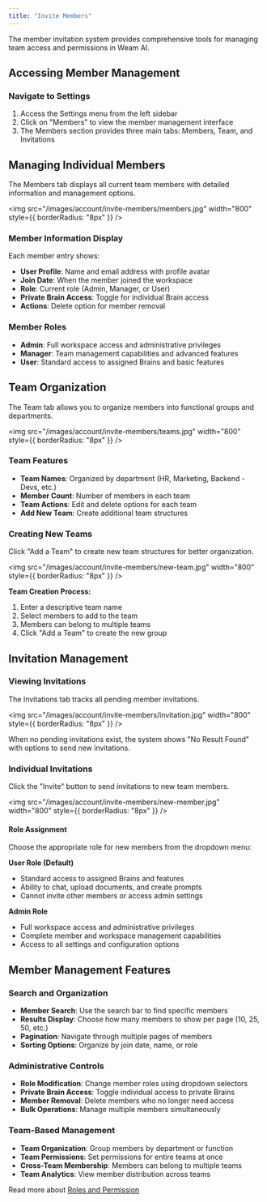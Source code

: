 ```yaml
---
title: "Invite Members"
---
```


The member invitation system provides comprehensive tools for managing team access and permissions in Weam AI.

## Accessing Member Management

### Navigate to Settings
1. Access the Settings menu from the left sidebar
2. Click on "Members" to view the member management interface
3. The Members section provides three main tabs: Members, Team, and Invitations

## Managing Individual Members

The Members tab displays all current team members with detailed information and management options.

  <img
    src="/images/account/invite-members/members.jpg"
    width="800"
    style={{ borderRadius: "8px" }}
  />

### Member Information Display
Each member entry shows:
- **User Profile**: Name and email address with profile avatar
- **Join Date**: When the member joined the workspace
- **Role**: Current role (Admin, Manager, or User)
- **Private Brain Access**: Toggle for individual Brain access
- **Actions**: Delete option for member removal

### Member Roles
- **Admin**: Full workspace access and administrative privileges
- **Manager**: Team management capabilities and advanced features
- **User**: Standard access to assigned Brains and basic features

## Team Organization

The Team tab allows you to organize members into functional groups and departments.

  <img
    src="/images/account/invite-members/teams.jpg"
    width="800"
    style={{ borderRadius: "8px" }}
  />

### Team Features
- **Team Names**: Organized by department (HR, Marketing, Backend - Devs, etc.)
- **Member Count**: Number of members in each team
- **Team Actions**: Edit and delete options for each team
- **Add New Team**: Create additional team structures

### Creating New Teams
Click "Add a Team" to create new team structures for better organization.

  <img
    src="/images/account/invite-members/new-team.jpg"
    width="800"
    style={{ borderRadius: "8px" }}
  />

**Team Creation Process:**
1. Enter a descriptive team name
2. Select members to add to the team
3. Members can belong to multiple teams
4. Click "Add a Team" to create the new group

## Invitation Management

### Viewing Invitations
The Invitations tab tracks all pending member invitations.

  <img
    src="/images/account/invite-members/invitation.jpg"
    width="800"
    style={{ borderRadius: "8px" }}
  />

When no pending invitations exist, the system shows "No Result Found" with options to send new invitations.

### Individual Invitations
Click the "Invite" button to send invitations to new team members.

  <img
    src="/images/account/invite-members/new-member.jpg"
    width="800"
    style={{ borderRadius: "8px" }}
  />

#### Role Assignment
Choose the appropriate role for new members from the dropdown menu:

**User Role (Default)**
- Standard access to assigned Brains and features
- Ability to chat, upload documents, and create prompts
- Cannot invite other members or access admin settings

**Admin Role**
- Full workspace access and administrative privileges
- Complete member and workspace management capabilities
- Access to all settings and configuration options

## Member Management Features

### Search and Organization
- **Member Search**: Use the search bar to find specific members
- **Results Display**: Choose how many members to show per page (10, 25, 50, etc.)
- **Pagination**: Navigate through multiple pages of members
- **Sorting Options**: Organize by join date, name, or role

### Administrative Controls
- **Role Modification**: Change member roles using dropdown selectors
- **Private Brain Access**: Toggle individual access to private Brains
- **Member Removal**: Delete members who no longer need access
- **Bulk Operations**: Manage multiple members simultaneously

### Team-Based Management
- **Team Organization**: Group members by department or function
- **Team Permissions**: Set permissions for entire teams at once
- **Cross-Team Membership**: Members can belong to multiple teams
- **Team Analytics**: View member distribution across teams

Read more about [Roles and Permission](/account/roles-permissions)
